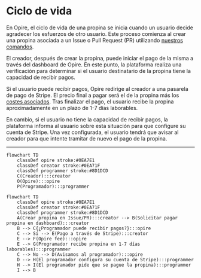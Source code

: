 # Ciclo de vida

En Opire, el ciclo de vida de una propina se inicia cuando un usuario decide agradecer los esfuerzos de otro usuario. Este proceso comienza al crear una propina asociada a un Issue o Pull Request (PR) utilizando [nuestros comandos](/es/overview/commands#dar-propina-a-un-usuario).

El creador, después de crear la propina, puede iniciar el pago de la misma a través del dashboard de Opire. En este punto, la plataforma realiza una verificación para determinar si el usuario destinatario de la propina tiene la capacidad de recibir pagos.

Si el usuario puede recibir pagos, Opire redirige al creador a una pasarela de pago de Stripe. El precio final a pagar será el de la propina más los [costes asociados](/es/tips/pricing#precio-mínimo-y-costes). Tras finalizar el pago, el usuario recibe la propina aproximadamente en un plazo de 1-7 días laborables.

En cambio, si el usuario no tiene la capacidad de recibir pagos, la plataforma informa al usuario sobre esta situación para que configure su cuenta de Stripe. Una vez configurada, el usuario tendrá que avisar al creador para que intente tramitar de nuevo el pago de la propina.

---

```mermaid
flowchart TD
    classDef opire stroke:#0EA7E1
    classDef creator stroke:#0EA71F
    classDef programmer stroke:#8D1DCD
    C(Creador):::creator
    O(Opire):::opire
    P(Programador):::programmer
```

```mermaid
flowchart TD
    classDef opire stroke:#0EA7E1
    classDef creator stroke:#0EA71F
    classDef programmer stroke:#8D1DCD
    A(Crear propina en Issue/PR):::creator --> B(Solicitar pagar propina en dashboard):::creator
    B --> C{¿Programador puede recibir pagos?}:::opire
    C --> Sí --> E(Pago a través de Stripe):::creator
    E --> F(Opire fee):::opire
    E --> G(Programador recibe propina en 1-7 días laborables):::programmer
    C --> No --> D(Avisamos al programador):::opire
    D --> H(El programador configura su cuenta de Stripe):::programmer
    H --> I(El programador pide que se pague la propina):::programmer
    I --> B
```
